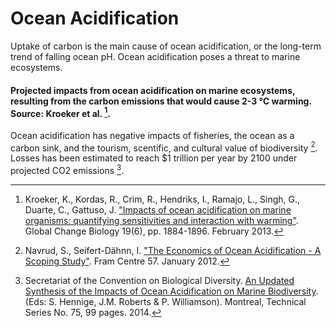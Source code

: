 # Ocean Acidification
Uptake of carbon is the main cause of ocean acidification, or the long-term trend of falling ocean pH. Ocean acidification poses a threat to marine ecosystems.

#### Projected impacts from ocean acidification on marine ecosystems, resulting from the carbon emissions that would cause 2-3 ℃ warming. Source: Kroeker et al. [^{ 1 } ].

Ocean acidification has negative impacts of fisheries, the ocean as a carbon sink, and the tourism, scentific, and cultural value of biodiversity [^{ 2 } ]. Losses has been estimated to reach $1 trillion per year by 2100 under projected CO2 emissions [^{ 3 } ].


[^{ 1 }]: Kroeker, K., Kordas, R., Crim, R., Hendriks, I., Ramajo, L., Singh, G., Duarte, C., Gattuso, J. ["Impacts of ocean acidification on marine organisms: quantifying sensitivities and interaction with warming"](https://onlinelibrary.wiley.com/doi/full/10.1111/gcb.12179). Global Change Biology 19(6), pp. 1884-1896. February 2013.

[^{ 2 }]: Navrud, S., Seifert-Dähnn, I. ["The Economics of Ocean Acidification - A Scoping Study"](https://www.researchgate.net/publication/266413564_The_Economics_of_Ocean_Acidification-A_Scoping_Study). Fram Centre 57. January 2012.

[^{ 3 }]: Secretariat of the Convention on Biological Diversity. [An Updated Synthesis of the Impacts of Ocean Acidification on Marine Biodiversity](https://www.cbd.int/doc/publications/cbd-ts-75-en.pdf). (Eds: S. Hennige, J.M. Roberts & P. Williamson). Montreal, Technical Series No. 75, 99 pages. 2014.
